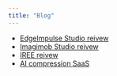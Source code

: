 ```yaml
---
title: "Blog"
---
```

- [EdgeImpulse Studio reivew](edgeimplusestudio.qmd)
- [Imagimob Studio reivew](imagimobstudio.qmd)
- [IREE reivew](iree.qmd)
- [AI compression SaaS](aicompressionsaas.qmd)

